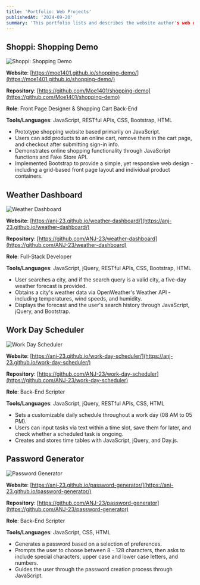```yaml
---
title: 'Portfolio: Web Projects'
publishedAt: '2024-09-20'
summary: 'This portfolio lists and describes the website author's web development projects.'
---
```


## Shoppi: Shopping Demo

![Shoppi: Shopping Demo](/blog_images/shoppi_shopping_demo_01.png "Shoppi")

**Website**: [https://moe1401.github.io/shopping-demo/](https://moe1401.github.io/shopping-demo/)

**Repository**: [https://github.com/Moe1401/shopping-demo](https://github.com/Moe1401/shopping-demo)

**Role**: Front Page Designer & Shopping Cart Back-End

**Tools/Languages**: JavaScript, RESTful APIs, CSS, Bootstrap, HTML

- Prototype shopping website based primarily on JavaScript.
- Users can add products to an online cart, remove them in the cart page, and checkout after submitting sign-in info.
- Demonstrates online shopping functionality through JavaScript functions and Fake Store API.
- Implemented Bootstrap to provide a simple, yet responsive web design - including a grid-based front page layout and individual product containers.

## Weather Dashboard

![Weather Dashboard](/blog_images/weather_dashboard_01.png "Weather Dashboard")

**Website**: [https://anj-23.github.io/weather-dashboard/](https://anj-23.github.io/weather-dashboard/)

**Repository**: [https://github.com/ANJ-23/weather-dashboard](https://github.com/ANJ-23/weather-dashboard)

**Role**: Full-Stack Developer

**Tools/Languages**: JavaScript, jQuery, RESTful APIs, CSS, Bootstrap, HTML

- User searches a city, and if the search query is a valid city, a five-day weather forecast is provided.
- Obtains a city's weather data via OpenWeather's Weather API - including temperatures, wind speeds, and humidity.
- Displays the forecast and the user's search history through JavaScript, jQuery, and Bootstrap.

## Work Day Scheduler

![Work Day Scheduler](/blog_images/work_day_scheduler_01.jpg "Work Day Scheduler")

**Website**: [https://anj-23.github.io/work-day-scheduler/](https://anj-23.github.io/work-day-scheduler/)

**Repository**: [https://github.com/ANJ-23/work-day-scheduler](https://github.com/ANJ-23/work-day-scheduler)

**Role**: Back-End Scripter

**Tools/Languages**: JavaScript, jQuery, RESTful APIs, CSS, HTML

- Sets a customizable daily schedule throughout a work day (08 AM to 05 PM).
- Users can input tasks via text within a time slot, save them for later, and check whether a scheduled task is ongoing.
- Creates and stores time tables with JavaScript, jQuery, and Day.js.

## Password Generator

![Password Generator](/blog_images/password_generator_01.png "Password Generator")

**Website**: [https://anj-23.github.io/password-generator/](https://anj-23.github.io/password-generator/)

**Repository**: [https://github.com/ANJ-23/password-generator](https://github.com/ANJ-23/password-generator)

**Role**: Back-End Scripter

**Tools/Languages**: JavaScript, CSS, HTML

- Generates a password based on a selection of preferences.
- Prompts the user to choose between 8 - 128 characters, then asks to include special characters, upper case and lower case letters, and numbers.
- Guides the user through the password creation process through JavaScript.